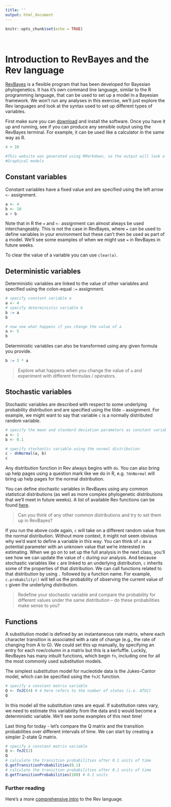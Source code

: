 ```yaml
---
title: ''
output: html_document
---
```


```r
knitr::opts_chunk$set(echo = TRUE)
```

\

# Introduction to RevBayes and the Rev language

[RevBayes](https://revbayes.github.io) is a flexible program that has been developed for Bayesian phylogenetics.
It has it's own command line language, similar to the R programming language, that can be used to set up a model in a Bayesian framework. We won't run any analyses in this exercise, we'll just explore the Rev languages and look at the syntax used to set up different types of variables. 

First make sure you can [download](https://revbayes.github.io/download) and install the software.
Once you have it up and running, see if you can produce any sensible output using the RevBayes terminal. For example, it can be used like a calculator in the same way as R.

```r
4 + 10
```

```r
#This website was generated using RMarkdown, so the output will look a little different in RevBayes.
#Graphical models
```

## Constant variables

Constant variables have a fixed value and are specified using the left arrow `<-` assignment.

```r
a <- 4
b <- 10
a + b
```

Note that in R the `=` and `<-` assignment can almost always be used interchangeably. This is not the case in RevBayes, where `=` can be used to define variables in your environment but these can't then be used as part of a model. We'll see some examples of when we might use `=` in RevBayes in future weeks.

To clear the value of a variable you can use `clear(a)`.

## Deterministic variables

Deterministic variables are linked to the value of other variables and specified using the colon-equal `:=` assignment.

```r
# specify constant variable a
a <- 4
# specify deterministic variable b
b := a
b
```

```r
# now see what happens if you change the value of a
a <- 5
b
```

Deterministic variables can also be transformed using any given formula you provide.

```r
b := 3 * a
```

> Explore what happens when you change the value of `a` and experiment with different formulas / operators.

## Stochastic variables

Stochastic variables are described with respect to some underlying probability distribution and are specified using the tilde `~` assignment. For example, we might want to say that variable `c` is a normally distributed random variable.

```r
# specify the mean and standard deviation parameters as constant variables
a <- 1
b <- 0.1

# specify stochastic variable using the normal distribution 
c ~ dnNormal(a, b)
c
```

Any distribution function in Rev always begins with `dn`. You can also bring up help pages using a question mark like we do in R, e.g. `?dnNormal` will bring up help pages for the normal distribution.

You can define stochastic variables in RevBayes using any common statistical distributions (as well as more complex phylogenetic distributions that we'll meet in future weeks). A list of available Rev functions can be found [here](https://revbayes.github.io/documentation/).

>Can you think of any other common distributions and try to set them up in RevBayes?

If you run the above code again, `c` will take on a different random value from the normal distribution. Without more context, it might not seem obvious why we'd want to define a variable in this way. You can think of `c` as a potential parameter with an unknown value that we're interested in estimating. When we go on to set up the full analysis in the next class, you'll see how we can update the value of `c` during our analysis. And because stochastic variables like `c` are linked to an underlying distribution, `c` inherits some of the properties of that distribution. We can call functions related to that distribution by using `.` followed by a function name. For example, `c.probability()` will tell us the probability of observing the current value of `c` given the underlying distribution.

> Redefine your stochastic variable and compare the probability for different values under the same distribution -- do these probabilities make sense to you?

## Functions

A substitution model is defined by an instantaneous rate matrix, where each character transition is associated with a rate of change (e.g., the rate of changing from A to G). We could set this up manually, by specifying an entry for each row/column in a matrix but this is a kerfuffle. Luckily, RevBayes has many inbuilt functions, which begin `fn`, including one for all the most commonly used substitution models.

The simplest substitution model for nucleotide data is the Jukes-Cantor model, which can be specified using the `fnJC` function.

```r
# specify a constant matrix variable 
Q <- fnJC(4) # 4 here refers to the number of states (i.e. ATGC)
Q
```

In this model all the substitution rates are equal. If substitution rates vary, we need to estimate this variability from the data and `Q` would become a deterministic variable. We'll see some examples of this next time!

Last thing for today - let's compare the Q matrix and the transition probabilities over different intervals of time. We can start by creating a simpler 2-state Q matrix.

```r
# specify a constant matrix variable 
Q <- fnJC(2)
Q
# calculate the transition probabilities after 0.1 units of time
Q.getTransitionProbabilities(0.1)
# calculate the transition probabilities after 0.1 units of time
Q.getTransitionProbabilities(100) # 0.1 units
```

### Further reading

Here's a more [comprehensive intro](https://revbayes.github.io/tutorials/intro/rev) to the Rev language.

